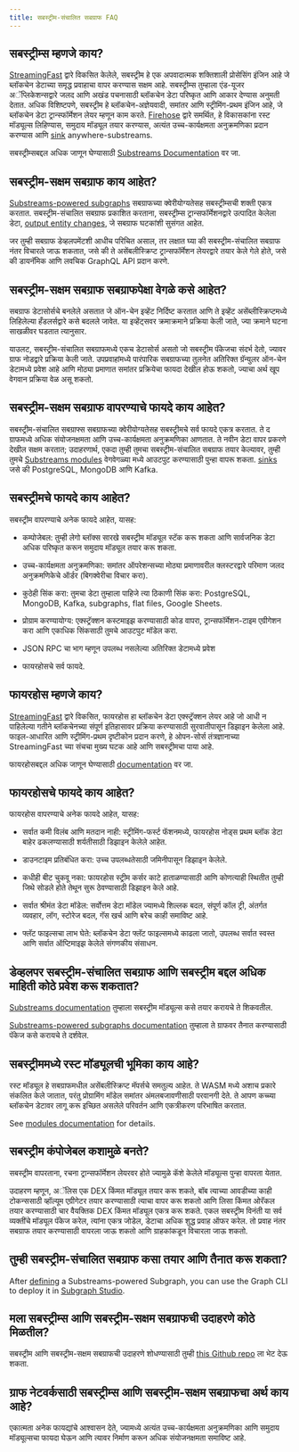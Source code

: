 ```yaml
---
title: सबस्ट्रीम-संचालित सबग्राफ FAQ
---
```


## सबस्ट्रीम्स म्हणजे काय?

[StreamingFast](https://www.streamingfast.io/) द्वारे विकसित केलेले, सबस्ट्रीम हे एक अपवादात्मक शक्तिशाली प्रोसेसिंग इंजिन आहे जे ब्लॉकचेन डेटाच्या समृद्ध प्रवाहाचा वापर करण्यास सक्षम आहे. सबस्ट्रीम्स तुम्हाला एंड-यूजर अॅप्लिकेशन्सद्वारे जलद आणि अखंड पचनासाठी ब्लॉकचेन डेटा परिष्कृत आणि आकार देण्यास अनुमती देतात. अधिक विशिष्‍टपणे, सबस्ट्रीम हे ब्लॉकचेन-अज्ञेयवादी, समांतर आणि स्‍ट्रीमिंग-प्रथम इंजिन आहे, जे ब्लॉकचेन डेटा ट्रान्स्फॉर्मेशन लेयर म्हणून काम करते. [Firehose](https://firehose.streamingfast.io) द्वारे समर्थित, हे विकासकांना रस्ट मॉड्यूल्स लिहिण्यास, समुदाय मॉड्यूल तयार करण्यास, अत्यंत उच्च-कार्यक्षमता अनुक्रमणिका प्रदान करण्यास आणि [sink](/substreams/developers-guide/sink-targets/README/#substream-) anywhere-substreams.

सबस्ट्रीम्सबद्दल अधिक जाणून घेण्यासाठी [Substreams Documentation](/substreams/README/) वर जा.

## सबस्ट्रीम-सक्षम सबग्राफ काय आहेत?

[Substreams-powered subgraphs](/cookbook/substreams-powered-subgraphs/) सबग्राफच्या क्वेरीयोग्यतेसह सबस्ट्रीम्सची शक्ती एकत्र करतात. सबस्ट्रीम-संचालित सबग्राफ प्रकाशित करताना, सबस्ट्रीम्स ट्रान्सफॉर्मेशनद्वारे उत्पादित केलेला डेटा, [output entity changes](https://github.com/streamingfast/substreams-sink-entity-changes/blob/develop/substreams-entity-change/src/tables.rs), जे सबग्राफ घटकांशी सुसंगत आहेत.

जर तुम्ही सबग्राफ डेव्हलपमेंटशी आधीच परिचित असाल, तर लक्षात घ्या की सबस्ट्रीम-संचालित सबग्राफ नंतर विचारले जाऊ शकतात, जसे की ते असेंबलीस्क्रिप्ट ट्रान्सफॉर्मेशन लेयरद्वारे तयार केले गेले होते, जसे की डायनॅमिक आणि लवचिक GraphQL API प्रदान करणे.

## सबस्ट्रीम-सक्षम सबग्राफ सबग्राफपेक्षा वेगळे कसे आहेत?

सबग्राफ डेटासोर्सचे बनलेले असतात जे ऑन-चेन इव्हेंट निर्दिष्ट करतात आणि ते इव्हेंट असेंब्लीस्क्रिप्टमध्ये लिहिलेल्या हँडलर्सद्वारे कसे बदलले जावेत. या इव्हेंट्सवर क्रमाक्रमाने प्रक्रिया केली जाते, ज्या क्रमाने घटना साखळीवर घडतात त्यानुसार.

याउलट, सबस्ट्रीम-संचालित सबग्राफमध्ये एकच डेटासोर्स असतो जो सबस्ट्रीम पॅकेजचा संदर्भ देतो, ज्यावर ग्राफ नोडद्वारे प्रक्रिया केली जाते. उपप्रवाहांमध्ये पारंपारिक सबग्राफच्या तुलनेत अतिरिक्त ग्रॅन्युलर ऑन-चेन डेटामध्ये प्रवेश आहे आणि मोठ्या प्रमाणात समांतर प्रक्रियेचा फायदा देखील होऊ शकतो, ज्याचा अर्थ खूप वेगवान प्रक्रिया वेळ असू शकतो.

## सबस्ट्रीम-सक्षम सबग्राफ वापरण्याचे फायदे काय आहेत?

सबस्ट्रीम-संचालित सबग्राफ्स सबग्राफच्या क्वेरीयोग्यतेसह सबस्ट्रीमचे सर्व फायदे एकत्र करतात. ते द ग्राफमध्ये अधिक संयोजनक्षमता आणि उच्च-कार्यक्षमता अनुक्रमणिका आणतात. ते नवीन डेटा वापर प्रकरणे देखील सक्षम करतात; उदाहरणार्थ, एकदा तुम्ही तुमचा सबस्ट्रीम-संचालित सबग्राफ तयार केल्यावर, तुम्ही तुमचे [Substreams modules](/substreams/developers-guide/creating-your-manifest/#module-definitions) वेगवेगळ्या मध्ये आउटपुट करण्यासाठी पुन्हा वापरू शकता. [sinks](/substreams/developers-guide/sink-targets/#substreams-sinks-overview) जसे की PostgreSQL, MongoDB आणि Kafka.

## सबस्ट्रीमचे फायदे काय आहेत?

सबस्ट्रीम वापरण्याचे अनेक फायदे आहेत, यासह:

-   कम्पोजेबल: तुम्ही लेगो ब्लॉक्स सारखे सबस्ट्रीम मॉड्यूल स्टॅक करू शकता आणि सार्वजनिक डेटा अधिक परिष्कृत करून समुदाय मॉड्यूल तयार करू शकता.

-   उच्च-कार्यक्षमता अनुक्रमणिका: समांतर ऑपरेशन्सच्या मोठ्या प्रमाणावरील क्लस्टरद्वारे परिमाण जलद अनुक्रमणिकेचे ऑर्डर (बिगक्वेरीचा विचार करा).

-   कुठेही सिंक करा: तुमचा डेटा तुम्हाला पाहिजे त्या ठिकाणी सिंक करा: PostgreSQL, MongoDB, Kafka, subgraphs, flat files, Google Sheets.

-   प्रोग्राम करण्यायोग्य: एक्स्ट्रॅक्शन कस्टमाइझ करण्यासाठी कोड वापरा, ट्रान्सफॉर्मेशन-टाइम एग्रीगेशन करा आणि एकाधिक सिंकसाठी तुमचे आउटपुट मॉडेल करा.

-   JSON RPC चा भाग म्हणून उपलब्ध नसलेल्या अतिरिक्त डेटामध्ये प्रवेश

-   फायरहोसचे सर्व फायदे.

## फायरहोस म्हणजे काय?

[StreamingFast](https://www.streamingfast.io/) द्वारे विकसित, फायरहोस हा ब्लॉकचेन डेटा एक्स्ट्रॅक्शन लेयर आहे जो आधी न पाहिलेल्या गतीने ब्लॉकचेनच्या संपूर्ण इतिहासावर प्रक्रिया करण्यासाठी सुरवातीपासून डिझाइन केलेला आहे. फाइल-आधारित आणि स्ट्रीमिंग-प्रथम दृष्टीकोन प्रदान करणे, हे ओपन-सोर्स तंत्रज्ञानाच्या StreamingFast च्या संचचा मुख्य घटक आहे आणि सबस्ट्रीमचा पाया आहे.

फायरहोसबद्दल अधिक जाणून घेण्यासाठी [documentation](https://firehose.streamingfast.io/) वर जा.

## फायरहोसचे फायदे काय आहेत?

फायरहोस वापरण्याचे अनेक फायदे आहेत, यासह:

-   सर्वात कमी विलंब आणि मतदान नाही: स्ट्रीमिंग-फर्स्ट फॅशनमध्ये, फायरहोस नोड्स प्रथम ब्लॉक डेटा बाहेर ढकलण्यासाठी शर्यतीसाठी डिझाइन केलेले आहेत.

-   डाउनटाइम प्रतिबंधित करा: उच्च उपलब्धतेसाठी जमिनीपासून डिझाइन केलेले.

-   कधीही बीट चुकवू नका: फायरहोस स्ट्रीम कर्सर काटे हाताळण्यासाठी आणि कोणत्याही स्थितीत तुम्ही जिथे सोडले होते तेथून सुरू ठेवण्यासाठी डिझाइन केले आहे.

-   सर्वात श्रीमंत डेटा मॉडेल: सर्वोत्तम डेटा मॉडेल ज्यामध्ये शिल्लक बदल, संपूर्ण कॉल ट्री, अंतर्गत व्यवहार, लॉग, स्टोरेज बदल, गॅस खर्च आणि बरेच काही समाविष्ट आहे.

-   फ्लॅट फाइल्सचा लाभ घेते: ब्लॉकचेन डेटा फ्लॅट फाइल्समध्ये काढला जातो, उपलब्ध सर्वात स्वस्त आणि सर्वात ऑप्टिमाइझ केलेले संगणकीय संसाधन.

## डेव्हलपर सबस्ट्रीम-संचालित सबग्राफ आणि सबस्ट्रीम बद्दल अधिक माहिती कोठे प्रवेश करू शकतात?

[Substreams documentation](/substreams/README/) तुम्हाला सबस्ट्रीम मॉड्यूल्स कसे तयार करायचे ते शिकवतील.

[Substreams-powered subgraphs documentation](/cookbook/substreams-powered-subgraphs/) तुम्हाला ते ग्राफवर तैनात करण्यासाठी पॅकेज कसे करायचे ते दर्शवेल.

## सबस्ट्रीममध्ये रस्ट मॉड्यूलची भूमिका काय आहे?

रस्ट मॉड्यूल हे सबग्राफमधील असेंबलीस्क्रिप्ट मॅपर्सचे समतुल्य आहेत. ते WASM मध्ये अशाच प्रकारे संकलित केले जातात, परंतु प्रोग्रामिंग मॉडेल समांतर अंमलबजावणीसाठी परवानगी देते. ते आपण कच्च्या ब्लॉकचेन डेटावर लागू करू इच्छित असलेले परिवर्तन आणि एकत्रीकरण परिभाषित करतात.

See [modules documentation](/substreams/developers-guide/modules/types/) for details.

## सबस्ट्रीम कंपोजेबल कशामुळे बनते?

सबस्ट्रीम वापरताना, रचना ट्रान्सफॉर्मेशन लेयरवर होते ज्यामुळे कॅशे केलेले मॉड्यूल्स पुन्हा वापरता येतात.

उदाहरण म्हणून, अॅलिस एक DEX किंमत मॉड्यूल तयार करू शकते, बॉब त्याच्या आवडीच्या काही टोकन्ससाठी व्हॉल्यूम एग्रीगेटर तयार करण्यासाठी त्याचा वापर करू शकतो आणि लिसा किंमत ओरॅकल तयार करण्यासाठी चार वैयक्तिक DEX किंमत मॉड्यूल एकत्र करू शकते. एकल सबस्ट्रीम विनंती या सर्व व्यक्तींचे मॉड्यूल पॅकेज करेल, त्यांना एकत्र जोडेल, डेटाचा अधिक शुद्ध प्रवाह ऑफर करेल. तो प्रवाह नंतर सबग्राफ तयार करण्यासाठी वापरला जाऊ शकतो आणि ग्राहकांकडून विचारला जाऊ शकतो.

## तुम्ही सबस्ट्रीम-संचालित सबग्राफ कसा तयार आणि तैनात करू शकता?

After [defining](/cookbook/substreams-powered-subgraphs/) a Substreams-powered Subgraph, you can use the Graph CLI to deploy it in [Subgraph Studio](https://thegraph.com/studio/).

## मला सबस्ट्रीम्स आणि सबस्ट्रीम-सक्षम सबग्राफची उदाहरणे कोठे मिळतील?

सबस्ट्रीम आणि सबस्ट्रीम-सक्षम सबग्राफची उदाहरणे शोधण्यासाठी तुम्ही [this Github repo](https://github.com/pinax-network/awesome-substreams) ला भेट देऊ शकता.

## ग्राफ नेटवर्कसाठी सबस्ट्रीम्स आणि सबस्ट्रीम-सक्षम सबग्राफचा अर्थ काय आहे?

एकात्मता अनेक फायद्यांचे आश्वासन देते, ज्यामध्ये अत्यंत उच्च-कार्यक्षमता अनुक्रमणिका आणि समुदाय मॉड्यूल्सचा फायदा घेऊन आणि त्यावर निर्माण करून अधिक संयोजनक्षमता समाविष्ट आहे.
